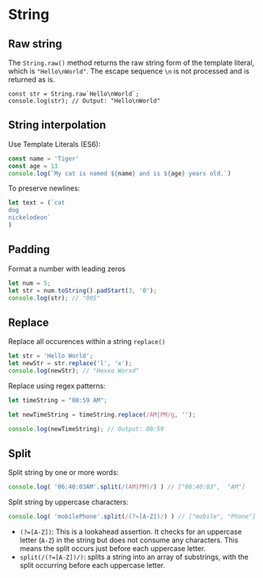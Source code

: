 # String

## Raw string

The `String.raw()` method returns the raw string form of the template literal, which is `"Hello\nWorld"`. The escape sequence `\n` is not processed and is returned as is.

```tsx
const str = String.raw`Hello\nWorld`;
console.log(str); // Output: "Hello\nWorld"
```

## String interpolation

Use Template Literals (ES6):

```js
const name = 'Tiger'
const age = 13
console.log(`My cat is named ${name} and is ${age} years old.`)
```

To preserve newlines:

```js
let text = (`cat
dog
nickelodeon`
)
```


## Padding

Format a number with leading zeros
```ts
let num = 5;
let str = num.toString().padStart(3, '0');
console.log(str); // "005"
```


## Replace 

Replace all occurences within a string `replace()`
```ts
let str = 'Hello World';
let newStr = str.replace('l', 'x');
console.log(newStr); // "Hexxo Worxd"
```

Replace using regex patterns:
```ts
let timeString = "08:59 AM";

let newTimeString = timeString.replace(/AM|PM/g, '');

console.log(newTimeString); // Output: 08:59
```


## Split

Split string by one or more words:
```ts
console.log( '06:40:03AM'.split(/(AM|PM)/) ) // ["06:40:03",  "AM"]
```

Split string by uppercase characters:
```ts
console.log( 'mobilePhone'.split(/(?=[A-Z])/) ) // ["mobile", "Phone"] 
```
- `(?=[A-Z])`: This is a lookahead assertion. It checks for an uppercase letter (`A-Z`) in the string but does not consume any characters. This means the split occurs just before each uppercase letter.
- `split(/(?=[A-Z])/)`: splits a string into an array of substrings, with the split occurring before each uppercase letter.
